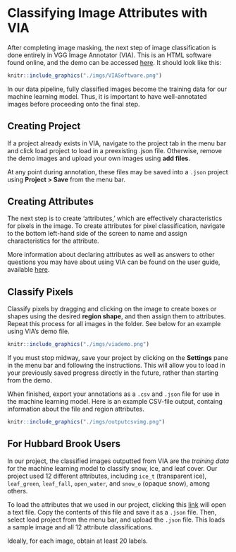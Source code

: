 # Classifying Image Attributes with VIA

After completing image masking, the next step of image classification is done entirely in VGG Image Annotator (VIA).
This is an HTML software found online, and the demo can be accessed [here](https://www.robots.ox.ac.uk/~vgg/software/via/via_demo.html). It should look like this:

```r
knitr::include_graphics("./imgs/VIASoftware.png")
```

In our data pipeline, fully classified images become the training data for our machine learning model. Thus, it is important to have well-annotated images before proceeding onto the final step.


## Creating Project

If a project already exists in VIA, navigate to the project tab in the menu bar and click
load project to load in a preexisting .json file. Otherwise, remove the demo images
and upload your own images using **add files**. 

At any point during annotation, these files may be saved into a `.json` project using
**Project > Save** from the menu bar.

## Creating Attributes

The next step is to create 'attributes,' which are effectively characteristics for pixels
in the image. To create attributes for pixel classification, navigate to the bottom left-hand side
of the screen to name and assign characteristics for the attribute. 

More information about declaring attributes as well as answers to other questions you may have about
using VIA can be found on the user guide, available [here](https://www.robots.ox.ac.uk/~vgg/software/via/docs/user_guide.html).


## Classify Pixels

Classify pixels by dragging and clicking on the image to create boxes or shapes
using the desired **region shape**, and then assign them to attributes.
Repeat this process for all images in the folder. See below for an example using VIA's demo file.

```r
knitr::include_graphics("./imgs/viademo.png")
```

If you must stop midway, save your project by clicking on the **Settings** pane
in the menu bar and following the instructions. This will allow you to load in
your previously saved progress directly in the future, rather than starting from the
demo.

When finished, export your annotations as a `.csv` and `.json` file for use in the machine learning model. Here is an example CSV-file output, containg information about the file and
region attributes.

```r
knitr::include_graphics("./imgs/outputcsvimg.png")

```


## For Hubbard Brook Users

In our project, the classified images outputted from VIA are the *training data* for the machine learning model to classify snow, ice, and leaf cover. Our project used 12 different attributes,
including `ice_t` (transparent ice), `leaf_green`, `leaf_fall`, `open_water`, and
`snow_o` (opaque snow), among others. 

To load the attributes that we used in our project, clicking this [link](./imgs/hbwater_cameratrap_demo.json) will open a text file. Copy the contents
of this file and save it as a `.json` file. Then, select load project from the menu bar,
and upload the `.json` file. This loads a sample image and all 12 attribute classifications.

Ideally, for each image, obtain at least 20 labels.

